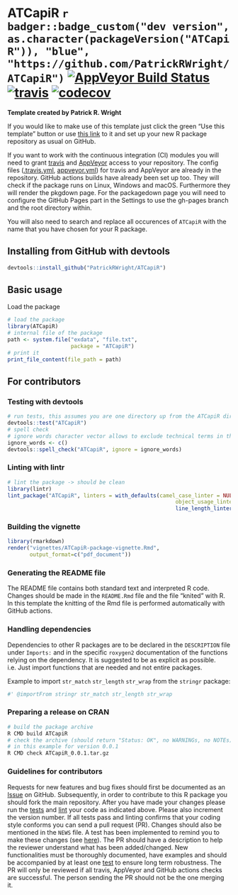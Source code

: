 
<!-- README.md is generated from README.Rmd. Please edit that file -->

# ATCapiR `r badger::badge_custom("dev version", as.character(packageVersion("ATCapiR")), "blue", "https://github.com/PatrickRWright/ATCapiR")` [![AppVeyor Build Status](https://ci.appveyor.com/api/projects/status/github/PatrickRWright/ATCapiR?branch=master&svg=true)](https://ci.appveyor.com/project/PatrickRWright/ATCapiR) [![travis](https://api.travis-ci.com/PatrickRWright/ATCapiR.svg?branch=master)](https://api.travis-ci.com/PatrickRWright/ATCapiR.svg?branch=master) [![codecov](https://codecov.io/github/PatrickRWright/ATCapiR/branch/master/graphs/badge.svg)](https://codecov.io/github/PatrickRWright/ATCapiR)

**Template created by Patrick R. Wright**

If you would like to make use of this template just click the green
"Use this template" button or use [this link](https://github.com/PatrickRWright/ATCapiR/generate)
to it and set up your new R package repository as usual on GitHub.

If you want to work with the continuous integration (CI) modules you
will need to grant [travis](https://travis-ci.com/) and [AppVeyor](https://ci.appveyor.com)
access to your repository. The config files ([.travis.yml](.travis.yml),
[appveyor.yml](appveyor.yml)) for travis and AppVeyor are already in the repository.
GitHub actions builds have already been set up too. They will check if the
package runs on Linux, Windows and macOS. Furthermore they will render
the pkgdown page. For the packagedown page you will need to configure
the GitHub Pages part in the Settings to use the gh-pages branch and the
root directory within.

You will also need to search and replace all occurences of `ATCapiR` with
the name that you have chosen for your R package.

## Installing from GitHub with devtools

```r
devtools::install_github("PatrickRWright/ATCapiR")
```

## Basic usage
Load the package
```r
# load the package
library(ATCapiR)
# internal file of the package
path <- system.file("exdata", "file.txt",
                    package = "ATCapiR")
# print it
print_file_content(file_path = path)
```

## For contributors
### Testing with devtools

```r
# run tests, this assumes you are one directory up from the ATCapiR dir
devtools::test("ATCapiR")
# spell check
# ignore words character vector allows to exclude technical terms in the check
ignore_words <- c()
devtools::spell_check("ATCapiR", ignore = ignore_words)
```

### Linting with lintr

```r
# lint the package -> should be clean
library(lintr)
lint_package("ATCapiR", linters = with_defaults(camel_case_linter = NULL,
                                                     object_usage_linter = NULL,
                                                     line_length_linter(125)))
```

### Building the vignette
```r
library(rmarkdown)
render("vignettes/ATCapiR-package-vignette.Rmd",
       output_format=c("pdf_document"))
```

### Generating the README file

The README file contains both standard text and interpreted R code.
Changes should be made in the `README.Rmd` file and the file "knited" with R.
In this template the knitting of the Rmd file is performed automatically with
GitHub actions.

### Handling dependencies

Dependencies to other R packages are to be declared in the `DESCRIPTION` file under `Imports:` and in
the specific `roxygen2` documentation of the functions relying on the dependency. It is suggested to
be as explicit as possible. i.e. Just import functions that are needed and not entire packages.

Example to import `str_match` `str_length` `str_wrap` from the `stringr` package:
```r
#' @importFrom stringr str_match str_length str_wrap
```

### Preparing a release on CRAN

```bash
# build the package archive
R CMD build ATCapiR
# check the archive (should return "Status: OK", no WARNINGs, no NOTEs)
# in this example for version 0.0.1
R CMD check ATCapiR_0.0.1.tar.gz
```

### Guidelines for contributors

Requests for new features and bug fixes should first be documented as an
[Issue](https://github.com/) on GitHub.
Subsequently, in order to contribute to this R package you should fork the main repository.
After you have made your changes please run the 
[tests](README.md#testing-with-devtools)
and 
[lint](README.md#linting-with-lintr) your code as 
indicated above. Please also increment the version number. If all tests pass and linting
confirms that your coding style conforms you can send a pull request (PR).
Changes should also be mentioned in the `NEWS` file. A test has been implemented
to remind you to make these changes (see [here](tests/testthat/test-version_diff.R)).
The PR should have a description to help the reviewer understand what has been 
added/changed. New functionalities must be thoroughly documented, have examples 
and should be accompanied by at least one [test](tests/testthat/) to ensure long term 
robustness. The PR will only be reviewed if all travis, AppVeyor and GitHub actions checks are successful.
The person sending the PR should not be the one merging it.
